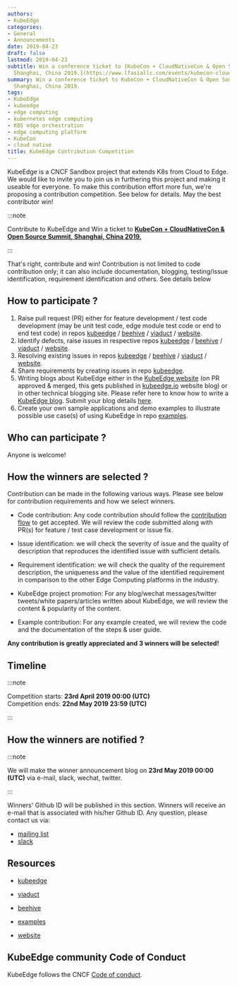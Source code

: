 ```yaml
---
authors:
- KubeEdge
categories:
- General
- Announcements
date: 2019-04-23
draft: false
lastmod: 2019-04-23
subtitle: Win a conference ticket to [KubeCon + CloudNativeCon & Open Source Summit,
  Shanghai, China 2019.](https://www.lfasiallc.com/events/kubecon-cloudnativecon-china-2019/)
summary: Win a conference ticket to KubeCon + CloudNativeCon & Open Source Summit,
  Shanghai, China 2019.
tags:
- KubeEdge
- kubeedge
- edge computing
- kubernetes edge computing
- K8S edge orchestration
- edge computing platform
- KubeCon
- cloud native
title: KubeEdge Contribution Competition
---
```

KubeEdge is a CNCF Sandbox project that extends K8s from Cloud to Edge. We would like to invite you to join us in furthering this project and making it useable for everyone. To make this contribution effort more fun, we're proposing a contribution competition. See below for details. May the best contributor win!

:::note

Contribute to KubeEdge and Win a ticket to **[KubeCon + CloudNativeCon & Open Source Summit, Shanghai, China 2019.](https://www.lfasiallc.com/events/kubecon-cloudnativecon-china-2019/)**

:::

That's right, contribute and win! Contribution is not limited to code contribution only; it can also include documentation, blogging, testing/issue identification, requirement identification and others. See details below

## **How to participate ?**

1. Raise pull request (PR) either for feature development / test code development (may be unit test code, edge module test code or end to end test code) in repos [kubeedge](https://github.com/kubeedge/kubeedge) / [beehive](https://github.com/kubeedge/beehive) / [viaduct](https://github.com/kubeedge/viaduct) / [website](https://github.com/kubeedge/website).
2. Identify defects, raise issues in respective repos [kubeedge](https://github.com/kubeedge/kubeedge) / [beehive](https://github.com/kubeedge/beehive) / [viaduct](https://github.com/kubeedge/viaduct) / [website](https://github.com/kubeedge/website).
3. Resolving existing issues in repos [kubeedge](https://github.com/kubeedge/kubeedge) / [beehive](https://github.com/kubeedge/beehive) / [viaduct](https://github.com/kubeedge/viaduct) / [website](https://github.com/kubeedge/website).
4. Share requirements by creating issues in repo [kubeedge](https://github.com/kubeedge/kubeedge).
5. Writing blogs about KubeEdge either in the [KubeEdge website](https://kubeedge.io) (on PR approved & merged, this gets published in [kubeedge.io](https://kubeedge.io) website blog) or in other technical blogging site. Please refer here to know how to write a [KubeEdge blog](https://github.com/kubeedge/website/wiki/How-to-write-a-blog).
Submit your blog details [here](https://docs.google.com/forms/d/e/1FAIpQLSd9luGaHWt5jABEQjtr11CgWLVw7Px6tJf0TIjidbl3UL_Izg/viewform).
6. Create your own sample applications and demo examples to illustrate possible use case(s) of using KubeEdge in repo [examples](https://github.com/kubeedge/examples).


## **Who can participate ?**

Anyone is welcome!


## **How the winners are selected ?**

Contribution can be made in the following various ways. Please see below for contribution requirements and how we select winners.

- Code contribution: Any code contribution should follow the [contribution flow](https://github.com/kubeedge/kubeedge/blob/master/CONTRIBUTING.md) to get accepted. We will review the code submitted along with PR(s) for feature / test case development or issue fix.

- Issue identification: we will check the severity of issue and the quality of description that reproduces the identified issue with sufficient details.

- Requirement identification: we will check the quality of the requirement description, the uniqueness and the value of the identified requirement in comparison to the other Edge Computing  platforms in the industry.

- KubeEdge project promotion: For any blog/wechat messages/twitter tweets/white papers/articles written about KubeEdge, we will review the content & popularity of the content.

- Example contribution: For any example created, we will review the code and the documentation of the steps & user guide.

**Any contribution is greatly appreciated and 3 winners will be selected!**  

## **Timeline**

:::note

Competition starts: **23rd April 2019 00:00 (UTC)**  
Competition ends: **22nd May 2019 23:59 (UTC)**

:::


## **How the winners are notified ?**

:::note

We will make the winner announcement blog on **23rd May 2019 00:00 (UTC)** via e-mail, slack, wechat, twitter.

:::

Winners' Github ID will be published in this section. Winners will receive an e-mail that is associated with his/her Github ID. Any question, please contact us via:

- [mailing list](https://groups.google.com/forum/#!forum/kubeedge)
- [slack](https://join.slack.com/t/kubeedge/shared_invite/enQtNDg1MjAwMDI0MTgyLTQ1NzliNzYwNWU5MWYxOTdmNDZjZjI2YWE2NDRlYjdiZGYxZGUwYzkzZWI2NGZjZWRkZDVlZDQwZWI0MzM1Yzc)

## **Resources**


- [kubeedge](https://github.com/kubeedge/kubeedge)

- [viaduct](https://github.com/kubeedge/viaduct)

- [beehive](https://github.com/kubeedge/beehive)

- [examples](https://github.com/kubeedge/examples)

- [website](https://github.com/kubeedge/website)



## **KubeEdge community Code of Conduct**

KubeEdge follows the CNCF [Code of conduct](https://github.com/kubeedge/kubeedge/blob/master/CODE_OF_CONDUCT.md).

